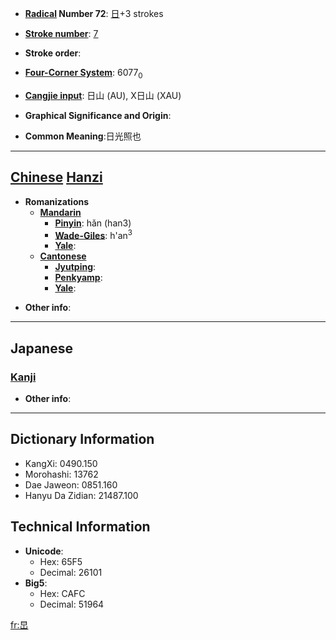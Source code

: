 * '''[[Wiktionary:Chinese radical index| Radical]] Number 72''': [[Wiktionary:Chinese radical index 日|日]]+3 strokes

* '''[[Wiktionary:Chinese total strokes index|Stroke number]]''': [[Wiktionary:Chinese total strokes index 7|7]]

* '''Stroke order''': 

* '''[[Wiktionary:Chinese four corner index|Four-Corner System]]''': 6077<sub>0</sub>

* '''[[Wiktionary:Chinese Cangjie index|Cangjie input]]''': 日山 (AU), X日山 (XAU)

* '''Graphical Significance and Origin''': 

* '''Common Meaning''':日光照也

----

== [[Chinese]] [[Hanzi]] ==

* '''Romanizations'''
** '''[[Mandarin]]'''
*** '''[[Pinyin]]''': hǎn (han3)
*** '''[[Wade-Giles]]''': h'an<sup>3</sup>
*** '''[[Yale]]''': 
** '''[[Cantonese]]'''
*** '''[[Jyutping]]''':
*** '''[[Penkyamp]]''': 
*** '''[[Yale]]''': 

* '''Other info''': 

----

==Japanese==
===[[Kanji]]===
{{kanji|on readings=[[たん]] (tan), [[てん]] (ten)
|kun readings=
}}

* '''Other info''':  

----

== Dictionary Information ==

* KangXi: 0490.150
* Morohashi: 13762
* Dae Jaweon: 0851.160
* Hanyu Da Zidian: 21487.100

== Technical Information ==

* '''Unicode''':
** Hex: 65F5
** Decimal: 26101
* '''Big5''':
** Hex: CAFC
** Decimal: 51964

[[fr:旵]]